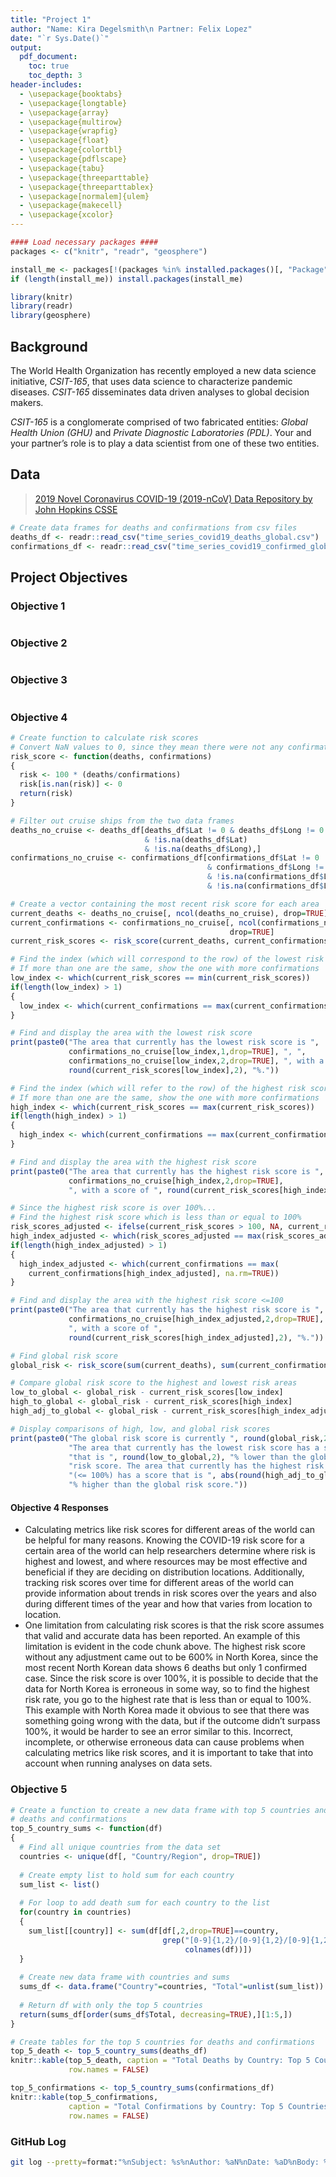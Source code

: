 ```yaml
---
title: "Project 1"
author: "Name: Kira Degelsmith\n Partner: Felix Lopez"
date: "`r Sys.Date()`"
output: 
  pdf_document:
    toc: true
    toc_depth: 3
header-includes:
  - \usepackage{booktabs}
  - \usepackage{longtable}
  - \usepackage{array}
  - \usepackage{multirow}
  - \usepackage{wrapfig}
  - \usepackage{float}
  - \usepackage{colortbl}
  - \usepackage{pdflscape}
  - \usepackage{tabu}
  - \usepackage{threeparttable}
  - \usepackage{threeparttablex}
  - \usepackage[normalem]{ulem}
  - \usepackage{makecell}
  - \usepackage{xcolor}
---
```

```r

#### Load necessary packages ####
packages <- c("knitr", "readr", "geosphere")

install_me <- packages[!(packages %in% installed.packages()[, "Package"])]
if (length(install_me)) install.packages(install_me)

library(knitr)
library(readr)
library(geosphere)
```

## Background
The World Health Organization has recently employed a new data science initiative, *CSIT-165*, that uses data science to characterize pandemic diseases. 
*CSIT-165* disseminates data driven analyses to global decision makers.

*CSIT-165* is a conglomerate comprised of two fabricated entities: *Global Health Union (GHU)* and *Private Diagnostic Laboratories (PDL)*. 
Your and your partner's role is to play a data scientist from one of these two entities.

## Data
> [2019 Novel Coronavirus COVID-19 (2019-nCoV) Data Repository by John Hopkins CSSE](https://github.com/CSSEGISandData/COVID-19/tree/master/csse_covid_19_data/csse_covid_19_time_series)  

```r
# Create data frames for deaths and confirmations from csv files
deaths_df <- readr::read_csv("time_series_covid19_deaths_global.csv")
confirmations_df <- readr::read_csv("time_series_covid19_confirmed_global.csv")
```

## Project Objectives

### Objective 1
```r

```

### Objective 2
```r

```

### Objective 3
```r

```

### Objective 4
```r
# Create function to calculate risk scores
# Convert NaN values to 0, since they mean there were not any confirmations
risk_score <- function(deaths, confirmations)
{
  risk <- 100 * (deaths/confirmations)
  risk[is.nan(risk)] <- 0
  return(risk)
}

# Filter out cruise ships from the two data frames
deaths_no_cruise <- deaths_df[deaths_df$Lat != 0 & deaths_df$Long != 0
                              & !is.na(deaths_df$Lat)
                              & !is.na(deaths_df$Long),]
confirmations_no_cruise <- confirmations_df[confirmations_df$Lat != 0
                                            & confirmations_df$Long != 0
                                            & !is.na(confirmations_df$Lat)
                                            & !is.na(confirmations_df$Long),]

# Create a vector containing the most recent risk score for each area
current_deaths <- deaths_no_cruise[, ncol(deaths_no_cruise), drop=TRUE]
current_confirmations <- confirmations_no_cruise[, ncol(confirmations_no_cruise),
                                                 drop=TRUE]
current_risk_scores <- risk_score(current_deaths, current_confirmations)

# Find the index (which will correspond to the row) of the lowest risk score
# If more than one are the same, show the one with more confirmations
low_index <- which(current_risk_scores == min(current_risk_scores))
if(length(low_index) > 1)
{
  low_index <- which(current_confirmations == max(current_confirmations[low_index]))
}

# Find and display the area with the lowest risk score
print(paste0("The area that currently has the lowest risk score is ",
             confirmations_no_cruise[low_index,1,drop=TRUE], ", ",
             confirmations_no_cruise[low_index,2,drop=TRUE], ", with a score of ",
             round(current_risk_scores[low_index],2), "%."))

# Find the index (which will refer to the row) of the highest risk score
# If more than one are the same, show the one with more confirmations
high_index <- which(current_risk_scores == max(current_risk_scores))
if(length(high_index) > 1)
{
  high_index <- which(current_confirmations == max(current_confirmations[high_index]))
}

# Find and display the area with the highest risk score
print(paste0("The area that currently has the highest risk score is ",
             confirmations_no_cruise[high_index,2,drop=TRUE],
             ", with a score of ", round(current_risk_scores[high_index],2), "%."))

# Since the highest risk score is over 100%...
# Find the highest risk score which is less than or equal to 100%
risk_scores_adjusted <- ifelse(current_risk_scores > 100, NA, current_risk_scores)
high_index_adjusted <- which(risk_scores_adjusted == max(risk_scores_adjusted, na.rm=TRUE))
if(length(high_index_adjusted) > 1)
{
  high_index_adjusted <- which(current_confirmations == max(
    current_confirmations[high_index_adjusted], na.rm=TRUE))
}

# Find and display the area with the highest risk score <=100
print(paste0("The area that currently has the highest risk score is ",
             confirmations_no_cruise[high_index_adjusted,2,drop=TRUE],
             ", with a score of ",
             round(current_risk_scores[high_index_adjusted],2), "%."))

# Find global risk score
global_risk <- risk_score(sum(current_deaths), sum(current_confirmations))

# Compare global risk score to the highest and lowest risk areas
low_to_global <- global_risk - current_risk_scores[low_index]
high_to_global <- global_risk - current_risk_scores[high_index]
high_adj_to_global <- global_risk - current_risk_scores[high_index_adjusted]

# Display comparisons of high, low, and global risk scores
print(paste0("The global risk score is currently ", round(global_risk,2), "%. ",
             "The area that currently has the lowest risk score has a score ",
             "that is ", round(low_to_global,2), "% lower than the global ",
             "risk score. The area that currently has the highest risk score ",
             "(<= 100%) has a score that is ", abs(round(high_adj_to_global,2)),
             "% higher than the global risk score."))
```
#### Objective 4 Responses  
- Calculating metrics like risk scores for different areas of the world can be helpful for many reasons. Knowing the COVID-19 risk score for a certain area of the world can help researchers determine where risk is highest and lowest, and where resources may be most effective and beneficial if they are deciding on distribution locations. Additionally, tracking risk scores over time for different areas of the world can provide information about trends in risk scores over the years and also during different times of the year and how that varies from location to location.
- One limitation from calculating risk scores is that the risk score assumes that valid and accurate data has been reported. An example of this limitation is evident in the code chunk above. The highest risk score without any adjustment came out to be 600% in North Korea, since the most recent North Korean data shows 6 deaths but only 1 confirmed case. Since the risk score is over 100%, it is possible to decide that the data for North Korea is erroneous in some way, so to find the highest risk rate, you go to the highest rate that is less than or equal to 100%. This example with North Korea made it obvious to see that there was something going wrong with the data, but if the outcome didn't surpass 100%, it would be harder to see an error similar to this. Incorrect, incomplete, or otherwise erroneous data can cause problems when calculating metrics like risk scores, and it is important to take that into account when running analyses on data sets.

### Objective 5
```r
# Create a function to create a new data frame with top 5 countries and sums for 
# deaths and confirmations
top_5_country_sums <- function(df)
{
  # Find all unique countries from the data set
  countries <- unique(df[, "Country/Region", drop=TRUE])
  
  # Create empty list to hold sum for each country
  sum_list <- list()
  
  # For loop to add death sum for each country to the list
  for(country in countries)
  {
    sum_list[[country]] <- sum(df[df[,2,drop=TRUE]==country,
                                  grep("[0-9]{1,2}/[0-9]{1,2}/[0-9]{1,2}",
                                       colnames(df))])
  }
  
  # Create new data frame with countries and sums
  sums_df <- data.frame("Country"=countries, "Total"=unlist(sum_list))
  
  # Return df with only the top 5 countries
  return(sums_df[order(sums_df$Total, decreasing=TRUE),][1:5,])
}

# Create tables for the top 5 countries for deaths and confirmations
top_5_death <- top_5_country_sums(deaths_df)
knitr::kable(top_5_death, caption = "Total Deaths by Country: Top 5 Countries",
             row.names = FALSE)

top_5_confirmations <- top_5_country_sums(confirmations_df)
knitr::kable(top_5_confirmations,
             caption = "Total Confirmations by Country: Top 5 Countries",
             row.names = FALSE)
```

### GitHub Log
```bash
git log --pretty=format:"%nSubject: %s%nAuthor: %aN%nDate: %aD%nBody: %b"
```





